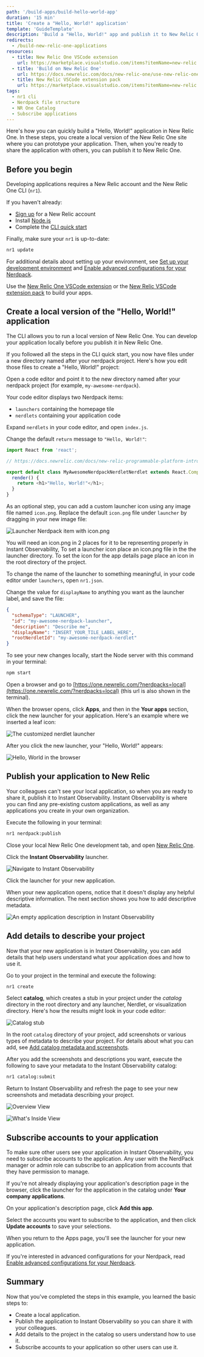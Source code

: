 ```yaml
---
path: '/build-apps/build-hello-world-app'
duration: '15 min'
title: 'Create a "Hello, World!" application'
template: 'GuideTemplate'
description: 'Build a "Hello, World!" app and publish it to New Relic One'
redirects:
  - /build-new-relic-one-applications
resources:
  - title: New Relic One VSCode extension
    url: https://marketplace.visualstudio.com/items?itemName=new-relic.nr1
  - title: 'Build on New Relic One'
    url: https://docs.newrelic.com/docs/new-relic-one/use-new-relic-one/build-new-relic-one/new-relic-one-build-your-own-custom-new-relic-one-application
  - title: New Relic VSCode extension pack
    url: https://marketplace.visualstudio.com/items?itemName=new-relic.new-relic-extension-pack
tags:
  - nr1 cli
  - Nerdpack file structure
  - NR One Catalog
  - Subscribe applications
---
```


<Intro>

Here's how you can quickly build a "Hello, World!" application in New Relic One. In these steps, you create a local version of the New Relic One site where you can prototype your application. Then, when you're ready to share the application with others, you can publish it to New Relic One.

</Intro>

## Before you begin

Developing applications requires a New Relic account and the New Relic One CLI (`nr1`).

If you haven't already:

- [Sign up](https://newrelic.com/signup/) for a New Relic account
- Install [Node.js](https://nodejs.org/en/download/)
- Complete the [CLI quick start](https://one.newrelic.com/launcher/developer-center.launcher?pane=eyJuZXJkbGV0SWQiOiJkZXZlbG9wZXItY2VudGVyLmRldmVsb3Blci1jZW50ZXIifQ==)

Finally, make sure your `nr1` is up-to-date:

```sh
nr1 update
```

For additional details about setting up your environment, see [Set up your development environment](/build-apps/set-up-dev-env) and [Enable advanced configurations for your Nerdpack](/build-apps/advanced-config).

<Callout variant="tip">

Use the [New Relic One VSCode extension](https://marketplace.visualstudio.com/items?itemName=new-relic.nr1)
or the [New Relic VSCode extension pack](https://marketplace.visualstudio.com/items?itemName=new-relic.new-relic-extension-pack) to build your apps.

</Callout>

## Create a local version of the "Hello, World!" application

The CLI allows you to run a local version of New Relic One. You can develop your application locally before you publish it in New Relic One.

If you followed all the steps in the CLI quick start, you now have files under a new directory named after your nerdpack project. Here's how you edit those files to create a "Hello, World!" project:

<Steps>

<Step>

Open a code editor and point it to the new directory named after your nerdpack project (for example, `my-awesome-nerdpack`).

Your code editor displays two Nerdpack items:

- `launchers` containing the homepage tile
- `nerdlets` containing your application code

</Step>

  <Step>

Expand `nerdlets` in your code editor, and open `index.js`.

  </Step>

  <Step>

Change the default `return` message to `"Hello, World!"`:

```js
import React from 'react';

// https://docs.newrelic.com/docs/new-relic-programmable-platform-introduction

export default class MyAwesomeNerdpackNerdletNerdlet extends React.Component {
  render() {
    return <h1>"Hello, World!"</h1>;
  }
}
```

  </Step>

  <Step>

As an optional step, you can add a custom launcher icon using any image file named `icon.png`. Replace the default `icon.png` file under `launcher` by dragging in your new image file:

![Launcher Nerdpack item with icon.png](../../images/create-hello-world/custom-tile.png)

  </Step>

 <Callout variant="tip">

You will need an icon.png in 2 places for it to be representing properly in Instant Observability, To set a launcher icon place an icon.png file in the the launcher directory. To set the icon for the app details page place an icon in the root directory of the project.

</Callout>

  <Step>

To change the name of the launcher to something meaningful, in your code editor under `launchers`, open `nr1.json`.

  </Step>

  <Step>

Change the value for `displayName` to anything you want as the launcher label, and save the file:

```json
{
  "schemaType": "LAUNCHER",
  "id": "my-awesome-nerdpack-launcher",
  "description": "Describe me",
  "displayName": "INSERT_YOUR_TILE_LABEL_HERE",
  "rootNerdletId": "my-awesome-nerdpack-nerdlet"
}
```

  </Step>

  <Step>

To see your new changes locally, start the Node server with this command in your terminal:

```bash
npm start
```

  </Step>

  <Step>

Open a browser and go to [https://one.newrelic.com/?nerdpacks=local](https://one.newrelic.com/?nerdpacks=local) (this url is also shown in the terminal).

  </Step>

  <Step>

When the browser opens, click **Apps**, and then in the **Your apps** section, click the new launcher for your application. Here's an example where we inserted a leaf icon:

![The customized nerdlet launcher](../../images/create-hello-world/hello-world-launcher.png)

After you click the new launcher, your "Hello, World!" appears:

![Hello, World in the browser](../../images/create-hello-world/hello-world-output-local.png)

  </Step>

  </Steps>

## Publish your application to New Relic

Your colleagues can't see your local application, so when you are ready to share it, publish it to Instant Observability. Instant Observability is where you can find any pre-existing custom applications, as well as any applications you create in your own organization.

<Steps>

  <Step>

Execute the following in your terminal:

```bash
nr1 nerdpack:publish
```

  </Step>

  <Step>

Close your local New Relic One development tab, and open [New Relic One](https://one.newrelic.com).

  </Step>

  <Step>

Click the **Instant Observability** launcher.

![Navigate to Instant Observability](../../images/serve-publish-subscribe/nav-to-io.png)

  </Step>

  <Step>

Click the launcher for your new application.

  </Step>

</Steps>

When your new application opens, notice that it doesn't display any helpful descriptive information. The next section shows you how to add descriptive metadata.

![An empty application description in Instant Observability](../../images/create-hello-world/catalog-description-empty.png)

## Add details to describe your project

Now that your new application is in Instant Observability, you can add details that help users understand what your application does and how to use it.

<Steps>

  <Step>

Go to your project in the terminal and execute the following:

```bash
nr1 create
```

  </Step>

  <Step>

Select **catalog**, which creates a stub in your project under the _catalog_ directory in the root directory and any launcher, Nerdlet, or visualization directory. Here's how the results might look in your code editor:

![Catalog stub](../../images/create-hello-world/new-catalog-stub.png)

  </Step>

  <Step>

In the root `catalog` directory of your project, add screenshots or various types of metadata to describe your project. For details about what you can add, see [Add catalog metadata and screenshots](https://docs.newrelic.com/docs/new-relic-one/use-new-relic-one/build-new-relic-one/discover-manage-applications-new-relic-one-catalog#clamshell-2).

  </Step>

  <Step>

After you add the screenshots and descriptions you want, execute the following to save your metadata to the Instant Observability catalog:

```bash
nr1 catalog:submit
```

  </Step>

  <Step>

Return to Instant Observability and refresh the page to see your new screenshots and metadata describing your project.

![Overview View](../../../../images/create-hello-world/hello-world-overview.png)

![What's Inside View](../../../../images/create-hello-world/hello-world-whats-inside.png)

  </Step>

</Steps>

## Subscribe accounts to your application

To make sure other users see your application in Instant Observability, you need to subscribe accounts to the application. Any user with the NerdPack manager or admin role can subscribe to an application from accounts that they have permission to manage.

<Steps>

  <Step>

If you're not already displaying your application's description page in the browser, click the launcher for the application in the catalog under **Your company applications**.

  </Step>

  <Step>

On your application's description page, click **Add this app**.

  </Step>

  <Step>

Select the accounts you want to subscribe to the application, and then click **Update accounts** to save your selections.

  </Step>

</Steps>

When you return to the Apps page, you'll see the launcher for your new application.

<Callout variant="tip" title="Advanced configurations">

If you're interested in advanced configurations for your Nerdpack, read [Enable advanced configurations for your Nerdpack](/build-apps/advanced-config).

</Callout>

## Summary

Now that you've completed the steps in this example, you learned the basic steps to:

- Create a local application.
- Publish the application to Instant Observability so you can share it with your colleagues.
- Add details to the project in the catalog so users understand how to use it.
- Subscribe accounts to your application so other users can use it.
